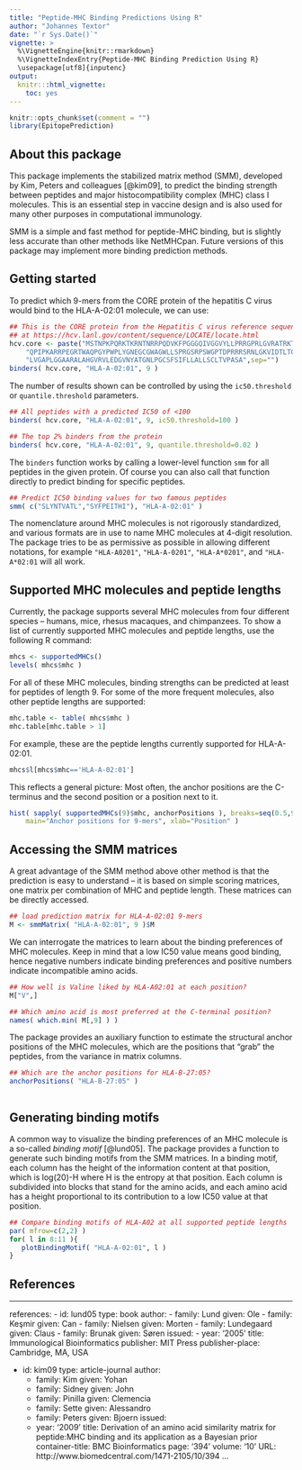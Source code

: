 ```yaml
---
title: "Peptide-MHC Binding Predictions Using R"
author: "Johannes Textor"
date: "`r Sys.Date()`"
vignette: >
  %\VignetteEngine{knitr::rmarkdown}
  %\VignetteIndexEntry{Peptide-MHC Binding Prediction Using R}
  \usepackage[utf8]{inputenc} 
output:
  knitr:::html_vignette:
    toc: yes
---
```


```r
knitr::opts_chunk$set(comment = "")
library(EpitopePrediction)
```

## About this package

This package implements the stabilized matrix method (SMM), developed by Kim, Peters and 
colleagues [@kim09], to predict the binding strength between peptides and major 
histocompatibility
complex (MHC) class I molecules. This is an essential step in vaccine design and is also
used for many other purposes in computational immunology.

SMM is a simple and fast method for peptide-MHC binding, but is slightly less accurate
than other methods like NetMHCpan. Future versions of this package may implement more
binding prediction methods.

## Getting started

To predict which 9-mers from the CORE protein of the hepatitis C virus would bind to the
HLA-A-02:01 molecule, we can use:

```r
## This is the CORE protein from the Hepatitis C virus reference sequence available
## at https://hcv.lanl.gov/content/sequence/LOCATE/locate.html
hcv.core <- paste("MSTNPKPQRKTKRNTNRRPQDVKFPGGGQIVGGVYLLPRRGPRLGVRATRKTSERSQPRGRR",
	"QPIPKARRPEGRTWAQPGYPWPLYGNEGCGWAGWLLSPRGSRPSWGPTDPRRRSRNLGKVIDTLTCGFADLMGYIP",
	"LVGAPLGGAARALAHGVRVLEDGVNYATGNLPGCSFSIFLLALLSCLTVPASA",sep="")
binders( hcv.core, "HLA-A-02:01", 9 )
```

The number of results shown can be controlled by using the 
`ic50.threshold` or `quantile.threshold` parameters.

```r
## All peptides with a predicted IC50 of <100
binders( hcv.core, "HLA-A-02:01", 9, ic50.threshold=100 )
```

```r
## The top 2% binders from the protein
binders( hcv.core, "HLA-A-02:01", 9, quantile.threshold=0.02 )
```

The `binders` function works by calling a lower-level function `smm` for all peptides
in the given protein. Of course you can also call that function directly to predict 
binding for specific peptides.

```r
## Predict IC50 binding values for two famous peptides
smm( c("SLYNTVATL","SYFPEITHI"), "HLA-A-02:01" )
```

The nomenclature around MHC molecules is not rigorously standardized, and various formats
are in use to name MHC molecules at 4-digit resolution. The package tries to be as 
permissive as possible in allowing different notations, for example 
`"HLA-A0201"`, `"HLA-A-0201"`, `"HLA-A*0201"`, and `"HLA-A*02:01` will all work.

## Supported MHC molecules and peptide lengths

Currently, the package supports several MHC molecules from four different species -- 
humans, mice, rhesus macaques, and chimpanzees. 
To show a list of currently supported MHC molecules and peptide
lengths, use the following R command:

```r
mhcs <- supportedMHCs()
levels( mhcs$mhc )
```

For all of these MHC molecules, binding strengths can be predicted at least for peptides of
length 9. For some of the more frequent molecules, also other peptide lengths are 
supported:

```r
mhc.table <- table( mhcs$mhc )
mhc.table[mhc.table > 1]
```

For example, these are the peptide lengths currently supported for HLA-A-02:01.

```r
mhcs$l[mhcs$mhc=='HLA-A-02:01']
```

This reflects a general picture: Most often, the anchor positions are the C-terminus and
the second position or a position next to it.

```r
hist( sapply( supportedMHCs(9)$mhc, anchorPositions ), breaks=seq(0.5,9.5,1), 
	main="Anchor positions for 9-mers", xlab="Position" )
```

## Accessing the SMM matrices

A great advantage of the SMM method above other method is that the prediction is easy to
understand -- it is based on simple scoring matrices, one matrix per combination of MHC
and peptide length. These matrices can be directly accessed.

```r
## load prediction matrix for HLA-A-02:01 9-mers
M <- smmMatrix( "HLA-A-02:01", 9 )$M
```

We can interrogate the matrices to learn about the binding preferences of MHC molecules.
Keep in mind that a low IC50 value means good binding, hence negative numbers indicate
binding preferences and positive numbers indicate incompatible amino acids.

```r
## How well is Valine liked by HLA-A02:01 at each position?
M["V",]
```

```r
## Which amino acid is most preferred at the C-terminal position?
names( which.min( M[,9] ) )
```

The package provides an auxiliary function to estimate the structural anchor positions of
the MHC molecules, which are the positions that "grab" the peptides, from the variance
in matrix columns.

```r
## Which are the anchor positions for HLA-B-27:05?
anchorPositions( "HLA-B-27:05" )
```



```r


```

## Generating binding motifs

A common way to visualize the binding preferences of an MHC molecule is a so-called
_binding motif_ [@lund05]. The package provides a function to generate such binding 
motifs from the
SMM matrices. In a binding motif, each column has the height of the information content
at that position, which is log(20)-H where H is the entropy at that position. Each column
is subdivided into blocks that stand for the amino acids, and each amino acid has a height
proportional to its contribution to a low IC50 value at that position.


```r
## Compare binding motifs of HLA-A02 at all supported peptide lengths
par( mfrow=c(2,2) )
for( l in 8:11 ){
   plotBindingMotif( "HLA-A-02:01", l )
}
```


## References

---
references:
- id: lund05
  type: book
  author:
  - family: Lund
    given: Ole
  - family: Keşmir
    given: Can
  - family: Nielsen
    given: Morten
  - family: Lundegaard
    given: Claus
  - family: Brunak
    given: Søren
  issued:
  - year: '2005'
  title: Immunological Bioinformatics
  publisher: MIT Press
  publisher-place: Cambridge, MA, USA

- id: kim09
  type: article-journal
  author:
  - family: Kim
    given: Yohan
  - family: Sidney
    given: John
  - family: Pinilla
    given: Clemencia
  - family: Sette
    given: Alessandro
  - family: Peters
    given: Bjoern
  issued:
  - year: '2009'
  title: Derivation of an amino acid similarity matrix for peptide:MHC binding and
    its application as a Bayesian prior
  container-title: BMC Bioinformatics
  page: '394'
  volume: '10'
  URL: http://www.biomedcentral.com/1471-2105/10/394
...






